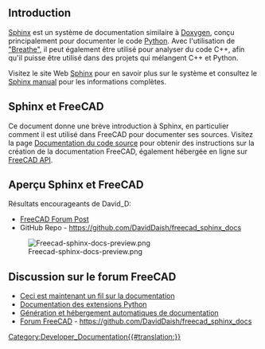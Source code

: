 <languages/>

== Introduction ==

[[Sphinx/fr|Sphinx]] est un système de documentation similaire à [[Doxygen/fr|Doxygen]], conçu principalement pour documenter le code [[Python/fr|Python]]. Avec l'utilisation de [https://github.com/michaeljones/breathe "Breathe"], il peut également être utilisé pour analyser du code C++, afin qu'il puisse être utilisé dans des projets qui mélangent C++ et Python.

Visitez le site Web [https://www.sphinx-doc.org/en/master/ Sphinx] pour en savoir plus sur le système et consultez le [https://www.sphinx-doc.org/en/master/contents.html Sphinx manual] pour les informations complètes.

<span id="Sphinx_and_FreeCAD"></span>
== Sphinx et FreeCAD ==

<div class="mw-translate-fuzzy">
Ce document donne une brève introduction à Sphinx, en particulier comment il est utilisé dans FreeCAD pour documenter ses sources. Visitez la page [[source_documentation/fr|Documentation du code source]] pour obtenir des instructions sur la création de la documentation FreeCAD, également hébergée en ligne sur [https://www.freecadweb.org/api/ FreeCAD API].
</div>


== Aperçu Sphinx et FreeCAD ==
Résultats encourageants de David_D:

<div class="mw-translate-fuzzy">
* [https://forum.freecadweb.org/viewtopic.php?p=411563#p411563 FreeCAD Forum Post]
* GitHub Repo - https://github.com/DavidDaish/freecad_sphinx_docs
</div>

[[File:Freecad-sphinx-docs-preview.png]]

<div class="mw-translate-fuzzy">
== Discussion sur le forum FreeCAD ==
* [https://forum.freecadweb.org/viewtopic.php?f=23&t=44612#p381168 Ceci est maintenant un fil sur la documentation]
* [https://forum.freecadweb.org/viewtopic.php?f=22&t=47132&p=405381#p405379 Documentation des extensions Python]
* [https://forum.freecadweb.org/viewtopic.php?f=8&t=47229 Génération et hébergement automatiques de documentation]
* [https://forum.freecadweb.org/viewtopic.php?p=411563#p411563 Forum FreeCAD] - https://github.com/DavidDaish/freecad_sphinx_docs
</div>

[[Category:Developer_Documentation{{#translation:}}]]
